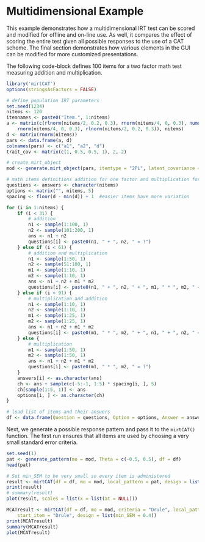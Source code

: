 Multidimensional Example
======================================

This example demonstrates how a multidimensional IRT test can be scored and modified for offline 
and on-line use. As well, it compares the effect of scoring the entire test given all possible 
responses to the use of a CAT scheme. The final section demonstrates how various elements in the
GUI can be modified for more customized presentations.

The following code-block defines 100 items for a two factor math test measuring 
addition and multiplication.

```r
library('mirtCAT')
options(stringsAsFactors = FALSE)

# define population IRT parameters
set.seed(1234)
nitems <- 120
itemnames <- paste0("Item.", 1:nitems)
a <- matrix(c(rlnorm(nitems/2, 0.2, 0.3), rnorm(nitems/4, 0, 0.3), numeric(nitems/2),
    rnorm(nitems/4, 0, 0.3), rlnorm(nitems/2, 0.2, 0.3)), nitems)
d <- matrix(rnorm(nitems))
pars <- data.frame(a, d)
colnames(pars) <- c("a1", "a2", "d")
trait_cov <- matrix(c(1, 0.5, 0.5, 1), 2, 2)

# create mirt_object
mod <- generate.mirt_object(pars, itemtype = "2PL", latent_covariance = trait_cov)

# math items definitions addition for one factor and multiplication for the other
questions <- answers <- character(nitems)
options <- matrix("", nitems, 5)
spacing <- floor(d - min(d)) + 1  #easier items have more variation

for (i in 1:nitems) {
    if (i < 31) {
        # addition
        n1 <- sample(1:100, 1)
        n2 <- sample(101:200, 1)
        ans <- n1 + n2
        questions[i] <- paste0(n1, " + ", n2, " = ?")
    } else if (i < 61) {
        # addition and multiplication
        n1 <- sample(1:50, 1)
        n2 <- sample(51:100, 1)
        m1 <- sample(1:10, 1)
        m2 <- sample(1:10, 1)
        ans <- n1 + n2 + m1 * m2
        questions[i] <- paste0(n1, " + ", n2, " + ", m1, " * ", m2, " = ?")
    } else if (i < 91) {
        # multiplication and addition
        n1 <- sample(1:10, 1)
        n2 <- sample(1:10, 1)
        m1 <- sample(1:25, 1)
        m2 <- sample(1:25, 1)
        ans <- n1 + n2 + m1 * m2
        questions[i] <- paste0(m1, " * ", m2, " + ", n1, " + ", n2, " = ?")
    } else {
        # multiplication
        m1 <- sample(1:50, 1)
        m2 <- sample(1:50, 1)
        ans <- n1 + n2 + m1 * m2
        questions[i] <- paste0(m1, " * ", m2, " = ?")
    }
    answers[i] <- as.character(ans)
    ch <- ans + sample(c(-5:-1, 1:5) * spacing[i, ], 5)
    ch[sample(1:5, 1)] <- ans
    options[i, ] <- as.character(ch)
}

# load list of items and their answers
df <- data.frame(Question = questions, Option = options, Answer = answers, Type = "radio")
```

Next, we generate a possible response pattern and pass it to the `mirtCAT()` function. The first
run ensures that all items are used by choosing a very small standard error criteria.

```r
set.seed(1)
pat <- generate_pattern(mo = mod, Theta = c(-0.5, 0.5), df = df)
head(pat)

# Set min_SEM to be very small so every item is administered
result <- mirtCAT(df = df, mo = mod, local_pattern = pat, design = list(min_items = 120))
print(result)
# summary(result)
plot(result, scales = list(x = list(at = NULL)))

MCATresult <- mirtCAT(df = df, mo = mod, criteria = "Drule", local_pattern = pat,
    start_item = "Drule", design = list(min_SEM = 0.4))
print(MCATresult)
summary(MCATresult)
plot(MCATresult)
```
